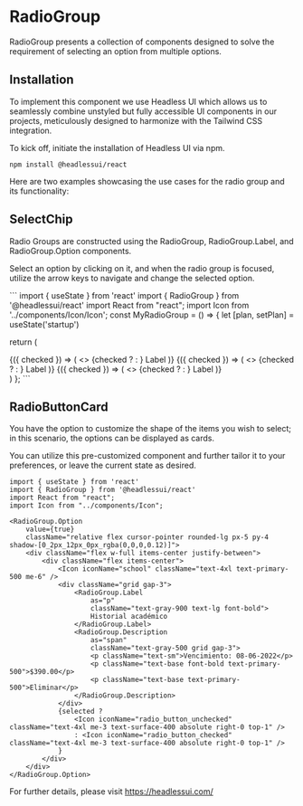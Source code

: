 
<Meta title="MDX|RadioButton" component={RadioButtonCard} />

# RadioGroup

RadioGroup presents a collection of components designed to solve the requirement of selecting an option from multiple options.

## Installation

To implement this component we use Headless UI which allows us to seamlessly combine unstyled but fully accessible UI components in our projects, meticulously designed to harmonize with the Tailwind CSS integration.

To kick off, initiate the installation of Headless UI via npm.

`npm install @headlessui/react`

Here are two examples showcasing the use cases for the radio group and its functionality:

## SelectChip

Radio Groups are constructed using the RadioGroup, RadioGroup.Label, and RadioGroup.Option components.

Select an option by clicking on it, and when the radio group is focused, utilize the arrow keys to navigate and change the selected option.

 <SelectChip /> 
```
import { useState } from 'react'
import { RadioGroup } from '@headlessui/react'
import React from "react";
import Icon from '../components/Icon/Icon';
const MyRadioGroup = () => {
 let [plan, setPlan] = useState('startup')

 return (
  <div className="w-full px-1 grid grid-cols-12">
   <div className="col-span-5">
    <RadioGroup value={plan} onChange={setPlan}>
     <RadioGroup.Option value="startup" className="bg-surface-100 w-24 h-9	border-2 border-black rounded py-1.5">
      {({ checked }) => (
       <>
        {checked ?
         <Icon iconName="adjust" className="text-base ms-2 me-3 text-dark" />
         : <Icon iconName="radio_button_unchecked" className="text-base ms-2 me-3 text-surface-400" />
        }
        <span className={checked ? 'bg-surface-100' : ''}>Label</span>
       </>
      )}
     </RadioGroup.Option>
     <RadioGroup.Option value="business" className="bg-surface-100 w-24 h-9 border-2 border-info-700 rounded py-1.5 my-3">
      {({ checked }) => (
       <>
        {checked ?
         <Icon iconName="adjust" className="text-base ms-2 me-3 text-info-700" />
         : <Icon iconName="radio_button_unchecked" className="text-base ms-2 me-3 text-surface-400" />
        }
        <span className={checked ? 'bg-surface-100' : ''}>Label</span>
       </>
      )}
     </RadioGroup.Option>
     <RadioGroup.Option value="enterprise" className="bg-surface-100 w-24 h-9 border-2 border-error-600 rounded py-1.5">
      {({ checked }) => (
       <>
        {checked ?
         <Icon iconName="adjust" className="text-base ms-2 me-3 text-error-600" />
         : <Icon iconName="radio_button_unchecked" className="text-base ms-2 me-3 text-surface-400" />
        }
        <span className={checked ? 'bg-surface-100' : ''}>Label</span>
       </>
      )}
     </RadioGroup.Option>
    </RadioGroup>
   </div>
  </div>
 )
};
``` 

## RadioButtonCard

You have the option to customize the shape of the items you wish to select; in this scenario, the options can be displayed as cards. 

You can utilize this pre-customized component and further tailor it to your preferences, or leave the current state as desired.    

<RadioButtonCard />  

```
import { useState } from 'react'
import { RadioGroup } from '@headlessui/react'
import React from "react";
import Icon from "../components/Icon";

<RadioGroup.Option
    value={true}
    className="relative flex cursor-pointer rounded-lg px-5 py-4 shadow-[0_2px_12px_0px_rgba(0,0,0,0.12)]">
    <div className="flex w-full items-center justify-between">
        <div className="flex items-center">
            <Icon iconName="school" className="text-4xl text-primary-500 me-6" />
            <div className="grid gap-3">
                <RadioGroup.Label
                    as="p"
                    className="text-gray-900 text-lg font-bold">
                    Historial académico
                </RadioGroup.Label>
                <RadioGroup.Description
                    as="span"
                    className="text-gray-500 grid gap-3">
                    <p className="text-sm">Vencimiento: 08-06-2022</p>
                    <p className="text-base font-bold text-primary-500">$390.00</p>
                    <p className="text-base text-primary-500">Eliminar</p>
                </RadioGroup.Description>
            </div>
            {selected ?
                <Icon iconName="radio_button_unchecked" className="text-4xl me-3 text-surface-400 absolute right-0 top-1" />
                : <Icon iconName="radio_button_checked" className="text-4xl me-3 text-surface-400 absolute right-0 top-1" />
            }
        </div>
    </div>
</RadioGroup.Option>
```

For further details, please visit <a className="cursor-pointer" href="https://headlessui.com/" target="_blank">https://headlessui.com/</a>